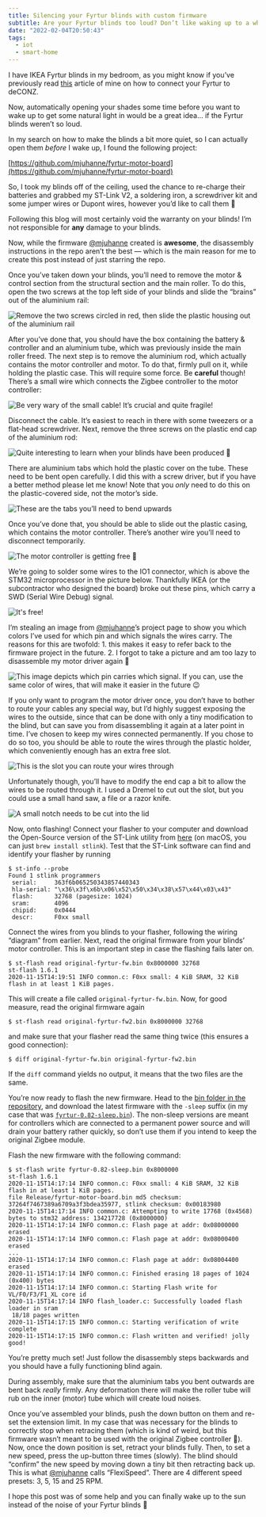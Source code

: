```yaml
---
title: Silencing your Fyrtur blinds with custom firmware
subtitle: Are your Fyrtur blinds too loud? Don’t like waking up to a whirring noise but would rather wake up to sunlight? Boy do I have the solution for you!
date: "2022-02-04T20:50:43"
tags:
  - iot
  - smart-home
---
```


I have IKEA Fyrtur blinds in my bedroom, as you might know if you’ve previously read [this](https://riesinger.dev/posts/ikea-fyrtur-homeassistant-deconz/) article of mine on how to connect your Fyrtur to deCONZ.

Now, automatically opening your shades some time before you want to wake up to get some natural light in would be a great idea... if the Fyrtur blinds weren’t so loud.

In my search on how to make the blinds a bit more quiet, so I can actually open them _before_ I wake up, I found the following project:

[https://github.com/mjuhanne/fyrtur-motor-board](https://github.com/mjuhanne/fyrtur-motor-board)

So, I took my blinds off of the ceiling, used the chance to re-charge their batteries and grabbed my ST-Link V2, a soldering iron, a screwdriver kit and some jumper wires or Dupont wires, however you’d like to call them 🙂

<Callout variant="danger">
  Following this blog will most certainly void the warranty on your blinds! I’m
  not responsible for <strong>any</strong> damage to your blinds.
</Callout>

Now, while the firmware [@mjuhanne](https://github.com/mjuhanne) created is **awesome**, the disassembly instructions in the repo aren’t the best — which is the main reason for me to create this post instead of just starring the repo.

Once you’ve taken down your blinds, you’ll need to remove the motor & control section from the structural section and the main roller. To do this, open the two screws at the top left side of your blinds and slide the “brains” out of the aluminium rail:

![Remove the two screws circled in red, then slide the plastic housing out of the aluminium rail](diass-1.jpg)

After you’ve done that, you should have the box containing the battery & controller and an aluminium tube, which was previously inside the main roller freed. The next step is to remove the aluminium rod, which actually contains the motor controller and motor. To do that, firmly pull on it, while holding the plastic case. This will require some force. Be **careful** though! There’s a small wire which connects the Zigbee controller to the motor controller:

![Be very wary of the small cable! It’s crucial and quite fragile!](diass-2.jpg)

Disconnect the cable. It’s easiest to reach in there with some tweezers or a flat-head screwdriver. Next, remove the three screws on the plastic end cap of the aluminium rod:

![Quite interesting to learn when your blinds have been produced 🤔](diass-date.jpg)

There are aluminium tabs which hold the plastic cover on the tube. These need to be bent open carefully. I did this with a screw driver, but if you have a better method please let me know! Note that you _only_ need to do this on the plastic-covered side, not the motor’s side.

![These are the tabs you’ll need to bend upwards](diass-tabs.jpg)

Once you’ve done that, you should be able to slide out the plastic casing, which contains the motor controller. There’s another wire you’ll need to disconnect temporarily.

![The motor controller is getting free 🚀](diass-controller-housing.jpg)

We’re going to solder some wires to the IO1 connector, which is above the STM32 microprocessor in the picture below. Thankfully IKEA (or the subcontractor who designed the board) broke out these pins, which carry a SWD (Serial Wire Debug) signal.

![It's free!](diass-controller-free.jpg)

I’m stealing an image from [@mjuhanne](https://github.com/mjuhanne)’s project page to show you which colors I’ve used for which pin and which signals the wires carry. The reasons for this are twofold: 1. this makes it easy to refer back to the firmware project in the future. 2. I forgot to take a picture and am too lazy to disassemble my motor driver again 🙈

![This image depicts which pin carries which signal. If you can, use the same color of wires, that will make it easier in the future 😉](Fyrtur-motor-SWD-wiring-1.jpg)

If you only want to program the motor driver once, you don’t have to bother to route your cables any special way, but I’d highly suggest exposing the wires to the outside, since that can be done with only a tiny modification to the blind, but can save you from disassembling it again at a later point in time. I’ve chosen to keep my wires connected permanently. If you chose to do so too, you should be able to route the wires through the plastic holder, which conveniently enough has an extra free slot.

![This is the slot you can route your wires through](assembly-wires.jpg)

Unfortunately though, you’ll have to modify the end cap a bit to allow the wires to be routed through it. I used a Dremel to cut out the slot, but you could use a small hand saw, a file or a razor knife.

![A small notch needs to be cut into the lid](assembly-lid.jpg)

Now, onto flashing! Connect your flasher to your computer and download the Open-Source version of the ST-Link utility from [here](https://github.com/stlink-org/stlink) (on macOS, you can just `brew install stlink`). Test that the ST-Link software can find and identify your flasher by running

```
$ st-info --probe
Found 1 stlink programmers
 serial:     363f6b065250343857440343
 hla-serial: "\x36\x3f\x6b\x06\x52\x50\x34\x38\x57\x44\x03\x43"
 flash:      32768 (pagesize: 1024)
 sram:       4096
 chipid:     0x0444
 descr:      F0xx small
```

Connect the wires from you blinds to your flasher, following the wiring “diagram” from earlier. Next, read the original firmware from your blinds’ motor controller. This is an important step in case the flashing fails later on.

```
$ st-flash read original-fyrtur-fw.bin 0x8000000 32768
st-flash 1.6.1
2020-11-15T14:19:51 INFO common.c: F0xx small: 4 KiB SRAM, 32 KiB flash in at least 1 KiB pages.
```

This will create a file called `original-fyrtur-fw.bin`. Now, for good measure, read the original firmware again

```
$ st-flash read original-fyrtur-fw2.bin 0x8000000 32768
```

and make sure that your flasher read the same thing twice (this ensures a good connection):

```
$ diff original-fyrtur-fw.bin original-fyrtur-fw2.bin
```

If the `diff` command yields no output, it means that the two files are the same.

You’re now ready to flash the new firmware. Head to the [bin folder in the repository](https://github.com/mjuhanne/fyrtur-motor-board/tree/main/bin), and download the latest firmware with the `-sleep` suffix (in my case that was [`fyrtur-0.82-sleep.bin`](https://github.com/mjuhanne/fyrtur-motor-board/blob/main/bin/fyrtur-0.82-sleep.bin)). The non-sleep versions are meant for controllers which are connected to a permanent power source and will drain your battery rather quickly, so don’t use them if you intend to keep the original Zigbee module.

Flash the new firmware with the following command:

```
$ st-flash write fyrtur-0.82-sleep.bin 0x8000000
st-flash 1.6.1
2020-11-15T14:17:14 INFO common.c: F0xx small: 4 KiB SRAM, 32 KiB flash in at least 1 KiB pages.
file Release/fyrtur-motor-board.bin md5 checksum: 37264f7467389a6709a3f3bdea35977, stlink checksum: 0x00183980
2020-11-15T14:17:14 INFO common.c: Attempting to write 17768 (0x4568) bytes to stm32 address: 134217728 (0x8000000)
2020-11-15T14:17:14 INFO common.c: Flash page at addr: 0x08000000 erased
2020-11-15T14:17:14 INFO common.c: Flash page at addr: 0x08000400 erased
...
2020-11-15T14:17:14 INFO common.c: Flash page at addr: 0x08004400 erased
2020-11-15T14:17:14 INFO common.c: Finished erasing 18 pages of 1024 (0x400) bytes
2020-11-15T14:17:14 INFO common.c: Starting Flash write for VL/F0/F3/F1_XL core id
2020-11-15T14:17:14 INFO flash_loader.c: Successfully loaded flash loader in sram
 18/18 pages written
2020-11-15T14:17:15 INFO common.c: Starting verification of write complete
2020-11-15T14:17:15 INFO common.c: Flash written and verified! jolly good!
```

You’re pretty much set! Just follow the disassembly steps backwards and you should have a fully functioning blind again.

During assembly, make sure that the aluminium tabs you bent outwards are bent back _really_ firmly. Any deformation there will make the roller tube will rub on the inner (motor) tube which will create loud noises.

Once you’ve assembled your blinds, push the down button on them and re-set the extension limit. In my case that was necessary for the blinds to correctly stop when retracing them (which is kind of weird, but this firmware wasn’t meant to be used with the original Zigbee controller 🤷). Now, once the down position is set, retract your blinds fully. Then, to set a new speed, press the up-button three times (slowly). The blind should “confirm” the new speed by moving down a tiny bit then retracting back up. This is what [@mjuhanne](https://github.com/mjuhanne) calls “FlexiSpeed”. There are 4 different speed presets: 3, 5, 15 and 25 RPM.

I hope this post was of some help and you can finally wake up to the sun instead of the noise of your Fyrtur blinds 🙂
